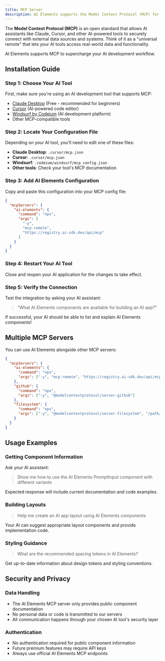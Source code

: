 ```yaml
---
title: MCP Server
description: AI Elements supports the Model Context Protocol (MCP) for model-driven development.
---
```


The **Model Context Protocol (MCP)** is an open standard that allows AI assistants like Claude, Cursor, and other AI-powered tools to securely connect with external data sources and systems. Think of it as a "universal remote" that lets your AI tools access real-world data and functionality.

AI Elements supports MCP to supercharge your AI development workflow.

## Installation Guide

### Step 1: Choose Your AI Tool

First, make sure you're using an AI development tool that supports MCP:

- [Claude Desktop](https://claude.ai/download) (Free - recommended for beginners)
- [Cursor](https://www.cursor.com/) (AI-powered code editor)
- [Windsurf by Codeium](https://windsurf.com/) (AI development platform)
- Other MCP-compatible tools

### Step 2: Locate Your Configuration File

Depending on your AI tool, you'll need to edit one of these files:

- **Claude Desktop**: `.cursor/mcp.json`
- **Cursor**: `.cursor/mcp.json`
- **Windsurf**: `.codeium/windsurf/mcp_config.json`
- **Other tools**: Check your tool's MCP documentation

### Step 3: Add AI Elements Configuration

Copy and paste this configuration into your MCP config file:

```json
{
  "mcpServers": {
    "ai-elements": {
      "command": "npx",
      "args": [
        "-y",
        "mcp-remote",
        "https://registry.ai-sdk.dev/api/mcp"
      ]
    }
  }
}
```

### Step 4: Restart Your AI Tool

Close and reopen your AI application for the changes to take effect.

### Step 5: Verify the Connection

Test the integration by asking your AI assistant:

> "What AI Elements components are available for building an AI app?"

If successful, your AI should be able to list and explain AI Elements components!

## Multiple MCP Servers

You can use AI Elements alongside other MCP servers:

```json
{
  "mcpServers": {
    "ai-elements": {
      "command": "npx",
      "args": ["-y", "mcp-remote", "https://registry.ai-sdk.dev/api/mcp"]
    },
    "github": {
      "command": "npx",
      "args": ["-y", "@modelcontextprotocol/server-github"]
    },
    "filesystem": {
      "command": "npx", 
      "args": ["-y", "@modelcontextprotocol/server-filesystem", "/path/to/project"]
    }
  }
}
```

## Usage Examples

### Getting Component Information

Ask your AI assistant:

> Show me how to use the AI Elements PromptInput component with different variants

Expected response will include current documentation and code examples.

### Building Layouts

> Help me create an AI app layout using AI Elements components

Your AI can suggest appropriate layout components and provide implementation code.

### Styling Guidance  

> What are the recommended spacing tokens in AI Elements?

Get up-to-date information about design tokens and styling conventions.

## Security and Privacy

### Data Handling

- The AI Elements MCP server only provides public component documentation
- No personal data or code is transmitted to our servers
- All communication happens through your chosen AI tool's security layer

### Authentication

- No authentication required for public component information
- Future premium features may require API keys
- Always use official AI Elements MCP endpoints
